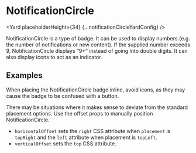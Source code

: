 <!--
Copyright (c) Uber Technologies, Inc.

This source code is licensed under the MIT license found in the
LICENSE file in the root directory of this source tree.
-->






# NotificationCircle

<Yard placeholderHeight={34} {...notificationCircleYardConfig} />

NotificationCircle is a type of badge. It can be used to display numbers (e.g. the number of notifications or new content). If the supplied number exceeds 9, NotificationCircle displays “9+” instead of going into double digits.
It can also display icons to act as an indicator.

## Examples

<Example title="Inline notification circle" path="notification-circle/inline.tsx">
  <Inline />
</Example>

When placing the NotificationCircle badge inline, avoid icons, as they may cause the badge to be confused with a button.

<Example title="Offset" path="notification-circle/offset.tsx">
  <Offset />
</Example>

There may be situations where it makes sense to deviate from the standard placement options. Use the offset props to manually position NotificationCircle.

- `horizontalOffset` sets the `right` CSS attribute when `placement` is `topRight` and the `left` attribute when placement is `topLeft`.
- `verticalOffset` sets the `top` CSS attribute.

<Exports
  component={NotificationCircleExports}
  title="NotificationCircle exports"
  path="baseui/badge"
/>
